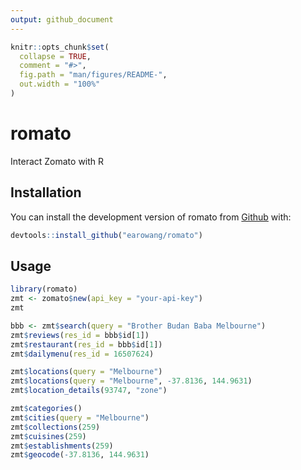```yaml
---
output: github_document
---
```


<!-- README.md is generated from README.Rmd. Please edit that file -->

```r
knitr::opts_chunk$set(
  collapse = TRUE,
  comment = "#>",
  fig.path = "man/figures/README-",
  out.width = "100%"
)
```
# romato

Interact Zomato with R

## Installation

You can install the development version of romato from [Github](https://github.com/earowang/romato) with:

``` r
devtools::install_github("earowang/romato")
```

## Usage

```r
library(romato)
zmt <- zomato$new(api_key = "your-api-key")
zmt
```

```r
bbb <- zmt$search(query = "Brother Budan Baba Melbourne")
zmt$reviews(res_id = bbb$id[1])
zmt$restaurant(res_id = bbb$id[1])
zmt$dailymenu(res_id = 16507624)

zmt$locations(query = "Melbourne")
zmt$locations(query = "Melbourne", -37.8136, 144.9631)
zmt$location_details(93747, "zone")

zmt$categories()
zmt$cities(query = "Melbourne")
zmt$collections(259)
zmt$cuisines(259)
zmt$establishments(259)
zmt$geocode(-37.8136, 144.9631)
```
